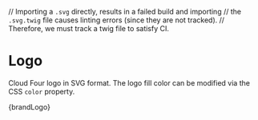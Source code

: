 // Importing a `.svg` directly, results in a failed build and importing
// the `.svg.twig` file causes linting errors (since they are not tracked).
// Therefore, we must track a twig file to satisfy CI.

<Meta title="Design/Brand" />

# Logo

Cloud Four logo in SVG format. The logo fill color can be modified via the CSS
`color` property.

<Canvas>
  <Story name="Logo">{brandLogo}</Story>
</Canvas>
